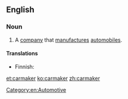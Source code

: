 ==English==

===Noun===
{{en-noun}}

# A [[company]] that [[manufacture]]s [[automobiles]].

====Translations====
{{trans-top|company}}
* Finnish: {{t|fi|autonvalmistaja}}
{{trans-mid}}
{{trans-bottom}}

[[Category:en:Automotive]]

[[et:carmaker]]
[[ko:carmaker]]
[[zh:carmaker]]